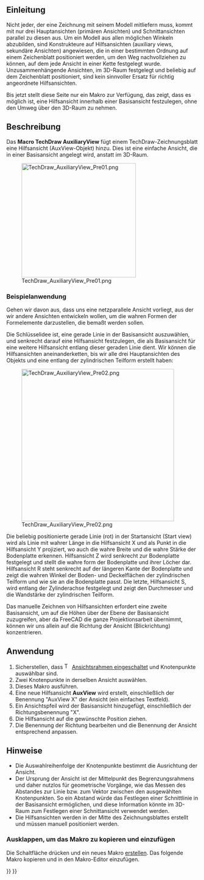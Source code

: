 <languages/>

{{VeryImportantMessage|FreeCADs Arbeitsbereich TechDraw lässt immer noch ein Werkzeug zum Erstellen von Hilfsansichten (auxiliary views) vermissen.<br>Diese Seite beschreibt einen Anwendungsfall und enthält ein Makro, das eine Möglichkeit darstellt, eine Hilfsansicht zu erstellen.<br><br>Hoffentlich ist dies eine Anregung für einen C++ Programmierer, um diese Konzeptbestätigung in einen integriertem TechDraw-Befehl umzuwandeln. }}

{{Macro
|Name=Macro TechDraw AuxiliaryView
|Icon=
|Description=Dieses Makro fügt einem TechDraw-Zeichnungsblatt eine Hilfsansicht (auxiliary view) hinzu
|Author=FBXL5
|Version=0.02
|Date=2025-06-27
|Download=
|FCVersion=
|SeeAlso=
}}

<span id="Introduction"></span>
==Einleitung==

Nicht jeder, der eine Zeichnung mit seinem Modell mitliefern muss, kommt mit nur drei Hauptansichten (primären Ansichten) und Schnittansichten parallel zu diesen aus. Um ein Modell aus allen möglichen Winkeln abzubilden, sind Konstrukteure auf Hilfsansichten (auxiliary views, sekundäre Ansichten) angewiesen, die in einer bestimmten Ordnung auf einem Zeichenblatt positioniert werden, um den Weg nachvollziehen zu können, auf dem jede Ansicht in einer Kette festgelegt wurde. Unzusammenhängende Ansichten, im 3D-Raum festgelegt und beliebig auf dem Zeichenblatt positioniert, sind kein sinnvoller Ersatz für richtig angeordnete Hilfsansichten.

Bis jetzt stellt diese Seite nur ein Makro zur Verfügung, das zeigt, dass es möglich ist, eine Hilfsansicht innerhalb einer Basisansicht festzulegen, ohne den Umweg über den 3D-Raum zu nehmen.

<span id="Description"></span>
==Beschreibung==

Das '''Macro TechDraw AuxiliaryView''' fügt einem TechDraw-Zeichnungsblatt eine Hilfsansicht (AuxView-Objekt) hinzu. Dies ist eine einfache Ansicht, die in einer Basisansicht angelegt wird, anstatt im 3D-Raum.

[[Image:TechDraw_AuxiliaryView_Pre01.png|300px]]

{{Caption|Eine Hilfsansicht, die durch die rote Linie in der Basisansicht auf der rechten Seite bestimmt wird}}


<span id="Example_use_case"></span>
===Beispielanwendung===

Gehen wir davon aus, dass uns eine netzparallele Ansicht vorliegt, aus der wir andere Ansichten entwickeln wollen, um die wahren Formen der Formelemente darzustellen, die bemaßt werden sollen.

Die Schlüsselidee ist, eine gerade Linie in der Basisansicht auszuwählen, und senkrecht darauf eine Hilfsansicht festzulegen, die als Basisansicht für eine weitere Hilfsansicht entlang dieser geraden Linie dient. Wir können die Hilfsansichten aneinanderketten, bis wir alle drei Hauptansichten des Objekts und eine entlang der zylindrischen Teilform erstellt haben:

[[Image:TechDraw_AuxiliaryView_Pre02.png|400px]]

Die beliebig positionierte gerade Linie (rot) in der Startansicht (Start view) wird als Linie mit wahrer Länge in die Hilfsansicht X und als Punkt in die Hilfsansicht Y projiziert, wo auch die wahre Breite und die wahre Stärke der Bodenplatte erkennen. Hilfsansicht Z wird senkrecht zur Bodenplatte festgelegt und stellt die wahre form der Bodenplatte und ihrer Löcher dar. Hilfsansicht R steht senkrecht auf der längeren Kante der Bodenplatte und zeigt die wahren Winkel der Boden- und Deckelflächen der zylindrischen Teilform und wie sie an die Bodenplatte passt. Die letzte, Hilfsansicht S, wird entlang der Zylinderachse festgelegt und zeigt den Durchmesser und die Wandstärke der zylindrischen Teilform.

Das manuelle Zeichnen von Hilfsansichten erfordert eine zweite Basisansicht, um auf die Höhen über der Ebene der Basisansicht zuzugreifen, aber da FreeCAD die ganze Projektionsarbeit übernimmt, können wir uns allein auf die Richtung der Ansicht (Blickrichtung) konzentrieren.

<span id="Usage"></span>
==Anwendung==

# Sicherstellen, dass [[Image:TechDraw_ToggleFrame.svg|16px]] [[TechDraw_ToggleFrame/de|Ansichtsrahmen eingeschaltet]] und Knotenpunkte auswählbar sind.
# Zwei Knotenpunkte in derselben Ansicht auswählen.
# Dieses Makro ausführen.
# Eine neue Hilfsansicht '''AuxView''' wird erstellt, einschließlich der Benennung "AuxView X" der Ansicht (ein einfaches Textfeld).
# Ein Ansichtspfeil wird der Basisansicht hinzugefügt, einschließlich der Richtungsbenennung "X".
# Die Hilfsansicht auf die gewünschte Position ziehen.
# Die Benennung der Richtung bearbeiten und die Benennung der Ansicht entsprechend anpassen.

<span id="Notes"></span>
==Hinweise==

* Die Auswahlreihenfolge der Knotenpunkte bestimmt die Ausrichtung der Ansicht.
* Der Ursprung der Ansicht ist der Mittelpunkt des Begrenzungsrahmens und daher nutzlos für geometrische Vorgänge, wie das Messen des Abstandes zur Linie bzw. zum Vektor zwischen den ausgewählten Knotenpunkten. So ein Abstand würde das Festlegen einer Schnittlinie in der Basisansicht ermöglichen, und diese Information könnte im 3D-Raum zum Festlegen einer Schnittansicht verwendet werden.
* Die Hilfsansichten werden in der Mitte des Zeichnungsblattes erstellt und müssen manuell positioniert werden.


<div class="mw-collapsible mw-collapsed toccolours">
===Ausklappen, um das Makro zu kopieren und einzufügen===
<div class="mw-collapsible-content">

Die Schaltfläche {{Button|[[Image:Std_DlgMacroExecute.svg|16px]] [[Std_DlgMacroExecute/de|Makros...]]}} drücken und ein neues Makro [[Std_DlgMacroExecute/de#Create|erstellen]]. Das folgende Makro kopieren und in den Makro-Editor einzufügen. 

{{MacroCode|code=
#! python
# -*- coding: utf-8 -*-
"""
This script creates an Auxiliary View from two selectec vertices
of one base view.

What is required: an active document, a drawing page containing one
or more views with a projection of a shape.

A possible workflow:
1. Extract base view from selection (two vertices)
2. Extract work page from app objects
3. Add a new view
4. Link base view from selection to new view
5. Link base view source to new view source
6. Retrieve new view's x direction from base view's x direction
7. calculate new view's z direction from new view's x direction
    and base view's z direction
8. Set new view rotation including base view rotation
9. (Add annotations etc.)

I have tried to follow this naming rule:
 class names:    CamelCase
 function names: mixedCase
 constant names: ALL_CAPITAL + underscore
 variable names: lower_case + underscore
"""

__Name__= ""
__Comment__ = ""
__Author__ = "FBXL5"
__Version__ = "00.02"
__Date__    = "2025-06-27"
__License__ = "LGPL-2.0-or-later as FreeCAD"
__Web__ = ""
__Wiki__ = ""
__Icon__  = ""
__IconW__  = ""
__Help__ = ""
__Status__ = "Alpha"
__Requires__ = "FreeCAD >= 1.0 + Python3"
__Communication__ = "https://www.freecad.org/wiki/index.php?title=User: FBXL5"
__Files__ = ""

import math # to use some predefined conversions
from PySide.QtGui import (QMessageBox)

ARROW = """<?xml version="1.0" encoding="UTF-8" standalone="no"?>
<svg
  xmlns="http://www.w3.org/2000/svg" version="1.1"
  width ="16.8mm"
  height="2.8mm"
  viewBox=" 0 -1.4 16.8 2.8">
    <g id="ArrowHead"
      style="fill:#000;fill-opacity:1;stroke:#000;stroke-width:0.5;stroke-linecap:round;stroke-linejoin:round;font-size:5.0;text-anchor:middle;font-family:osifont">
        <path d="m 0.3 0.0 h 16 " />
        <path d="m 0.3 0.0 l 8.0 1.05 v -2.1 z " />
    </g>
</svg>
"""

def displayMessage(title,message):
    '''
    displayMessage('Title','Messagetext')
    '''
    message_box = QMessageBox()
    message_box.setText(message)
    message_box.setWindowTitle(title)
    message_box.exec()

def getActiveDocument():
    '''
    Returns the active document or sends a message
    '''
    ado = App.activeDocument()
    if ado is not None:
        return ado
    displayMessage("AuxView", "No active document available!")
    return False

# (borrowed from TechDraw sources)
def getSelView(nSel=0):
    '''
    view = getSelView()
    nSel=0 ... number of selected view, 0 = first selected
    Return selected view, otherwise return False
    '''
    if not Gui.Selection.getSelection():
        view = None
        displayMessage('AuxView','No view selected')
    else:
        view = Gui.Selection.getSelection()[nSel]
    return view

# (borrowed from TechDraw sources)
def getSelVertexes(nVertex=1, nSel=0):
    '''
    vertexes = getSelVertexes(nVertex)
    nVertex=1 ... min. number of selected vertexes
    nSel=0 ... number of selected view, 0 = first selected
    Return a list of selected vertexes if at least nVertex vertexes are selected, otherwise return False
    '''
    if getSelView(nSel):
        view = getSelView(nSel)
    else:
        return False
    if not Gui.Selection.getSelectionEx():
        displayMessage('AuxView','No vertex selected')
        return False
    objectList = Gui.Selection.getSelectionEx()[nSel].SubElementNames

    vertexes = []
    for objectString in objectList:
        if objectString[0:6] == 'Vertex':
            vertexes.append(view.getVertexBySelection(objectString))

    if (len(vertexes) < nVertex):
        displayMessage('AuxView','Select at least '+
                        str(nVertex)+' vertices')
        return False
    else:
        return vertexes

def getPageOfSelection(doc, b_view):
    '''Retrieves the Page that holds the selected elements'''
    #- Find an object starting with 'Page' that contains the selected object
    for each in doc.Objects:
        if each.Name.startswith("Page"):  # [0:4] == 'Page':
            for item in each.OutList: # Search items belonging to a Page object
                if item.Name.startswith("ProjGroup"): # Look into projection groups
                    for view in item.OutList: # Search views belonging to a ProjGroup object
                        if view.Name == b_view.Name:
                            return each
                else:
                    if item.Name == b_view.Name:
                        return each
    return False

def getCcwAngle(vertex1,vertex2,view_rotation):
    '''Creates 3D vectors to calculate the 2D angle towards the x direction of the
    base view which is parallel to the page view's x direction.
    The direction of the XDirection property is not parallel to the view's
    x direction if the view is rotated! This angle also has to be taken into
    account to calculate the 3D angle'''
    #- Extract position vectors from the points
    vector_start = App.Vector(vertex1.X, vertex1.Y, vertex1.Z)
    vector_end   = App.Vector(vertex2.X, vertex2.Y, vertex2.Z)
    #- Calculate the 2D Direction vector from start vertex to end vertex
    # on the XY plane of the base view/work page (z = 0)
    direction = vector_end.sub(vector_start)
    x_direction = App.Vector(1, 0, 0)
    angle_x = math.degrees(direction.getAngle(x_direction))
    # getAngle() returns positive (absolute) values only (in rad)
    # -> convert to degrees and check orientation
    if vertex1.Y > vertex2.Y:
        angle_x *= -1  # switches angle orientation
    #- Turn back the base view rotation
    # angle_x is a float value now but view_rotation is deg
    #print('a. angle_x: ', angle_x)
    #print('b. view_rotation: ', float(view_rotation))
    angle_x -= float(view_rotation)
    return angle_x

def symbolAngle(vertex1,vertex2):
    '''
    Creates 3D vectors to calculate the 2D angle towards the x direction of the
    base view
    '''
    #- Extract position vectors from the points
    vector_start = FreeCAD.Vector(vertex1.X, vertex1.Y, vertex1.Z)
    vector_end   = FreeCAD.Vector(vertex2.X, vertex2.Y, vertex2.Z)
    #- Calculate the 2D Direction vector from start vertex to end vertex
    # on the XY plane of the base view/work page (z = 0)
    direction = vector_end.sub(vector_start)
    y_direction = FreeCAD.Vector(0, -1, 0)
    angle_y = math.degrees(direction.getAngle(y_direction))
    # getAngle() returns positive (absolute) values only (in rad)
    # -> convert to degrees and check orientation
    if vertex1.X > vertex2.X:
        angle_y *= -1  # switches angle orientation
    return angle_y

def main():
    ''' The main section, no more, no less '''
    # Operations are performed in the active document of the application
    #- Retrieve the active document
    active_doc = getActiveDocument()
    if not active_doc:  # (active_doc is None/False)
        return
    #- Retrieve the selection view and selected vertices
    if getSelView() and getSelVertexes(2):
        base_view = getSelView()
        vertices = getSelVertexes(2)  # required number of vertices
    else:
        return

    #- Retrieve the page that holds the view
    work_page = getPageOfSelection(active_doc, base_view)
    if not work_page:
        # this should always be true as selected vertices are already checked
        return
    # At this point the input elements are gathered:
    #  active_doc, work_page, base_view, and vertices

    #- Create a new view
    new_view = active_doc.addObject('TechDraw::DrawViewPart', 'AuxView')
    #- Add the new view to the page
    work_page.addView(new_view)
    #- Add a BaseView property to the new view
    new_view.addProperty('App::PropertyLink','BaseView')
    #- Link the BaseView object to the BaseView property
    new_view.BaseView = active_doc.getObject(base_view.Name)
    #- Hand over the source objects
    new_view.Source = new_view.BaseView.Source

    #- 2D: Calculate the ccw angle between the x axes of base view and new view
    turn_ccw = getCcwAngle(vertices[0],vertices[1],new_view.BaseView.Rotation)
    # Returns a float value representing degrees

    # 3D: Turn base_view.XDirection around base_view.Direction to get
    #     new_view.XDirection
    #- Create a rotation, angle input in float (for degrees), stored in rad
    around_direction = App.Rotation(new_view.BaseView.Direction, turn_ccw)
    #- Apply rotation to the base_view.XDirection
    new_view.XDirection = around_direction.multVec(new_view.BaseView.XDirection)
    #- The cross-product of base view Z and new view X gives new view Z direction
    new_view.Direction = new_view.BaseView.Direction.cross(new_view.XDirection)

    # 2D: Take base_view.Rotation into account, it has to be converted
    #     to float since it is stored in deg
    #- Add the rotation of the base view to the angle between the x axes
    new_view.Rotation = turn_ccw + float(new_view.BaseView.Rotation)
    Gui.runCommand('TechDraw_RedrawPage',0)
    # At this point the Auxiliary View is complete

    #- Create an arrow symbol
    new_symbol = active_doc.addObject('TechDraw::DrawViewSymbol', 'Symbol')
    new_symbol.Symbol = ARROW
    new_symbol.Owner = base_view
    new_symbol.Rotation = symbolAngle(vertices[0],vertices[1])
    #- Add the new symbol to the page
    work_page.addView(new_symbol)
    #- Create a direction tag
    dir_tag = active_doc.addObject('TechDraw::DrawViewAnnotation', 'DirTag')
    dir_tag.Text = "X"
    dir_tag.Owner = new_symbol
    #- Add the new symbol to the page
    work_page.addView(dir_tag)

    #- Create a view tag
    view_tag = active_doc.addObject('TechDraw::DrawViewAnnotation', 'ViewTag')
    view_tag.Text = "AuxView X"
    view_tag.Owner = new_view
    #- Add the new symbol to the page
    work_page.addView(view_tag)

    FreeCADGui.runCommand("TechDraw_RedrawPage",0)
    FreeCADGui.runCommand("TechDraw_RedrawPage",0)

    return

if __name__ == "__main__":
    # This will be true only if the file is "executed"
    # but not if imported as module
    main()
}}

</div> <!-- End of collapsible element for Macro section. Do not remove! -->
</div> <!-- End of collapsible element for Structure section. Do not remove! -->


{{TechDraw Tools navi{{#translation:}}}}
{{Userdocnavi{{#translation:}}}}
{{clear}}